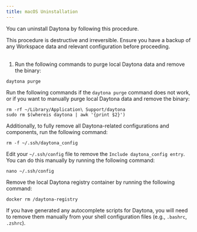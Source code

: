 ```yaml
---
title: macOS Uninstallation
---
```


You can uninstall Daytona by following this procedure.

<Aside type="caution">
This procedure is destructive and irreversible.
Ensure you have a backup of any Workspace data and relevant configuration before proceeding.
</Aside>

<br />

1. Run the following commands to purge local Daytona data and remove the binary:

```shell
daytona purge
```

Run the following commands if the `daytona purge` command does not work, or if you want to manually purge local Daytona data and remove the binary:

```shell
rm -rf ~/Library/Application\ Support/daytona
sudo rm $(whereis daytona | awk '{print $2}')
```

Additionally, to fully remove all Daytona-related configurations and components, run the following command:

```shell
rm -f ~/.ssh/daytona_config
```

Edit your `~/.ssh/config` file to remove the `Include daytona_config entry`. You can do this manually by running the following command:

```shell
nano ~/.ssh/config
```

Remove the local Daytona registry container by running the following command:

```shell
docker rm /daytona-registry
```

If you have generated any autocomplete scripts for Daytona, you will need to remove them manually from your shell configuration files (e.g., `.bashrc`, `.zshrc`).
